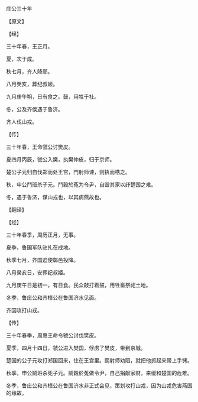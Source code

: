 

庄公三十年

【原文】

【经】

三十年春，王正月。

夏，次于成。

秋七月，齐人降鄣。

八月癸亥，葬纪叔姬。

九月庚午朔，日有食之。鼓，用牲于社。

冬，公及齐侯遇于鲁济。

齐人伐山戎。

【传】

三十年春，王命虢公讨樊皮。

夏四月丙辰，虢公入樊，执樊仲皮，归于京师。

楚公子元归自伐郑而处王宫，鬥射师谏，则执而梏之。

秋，申公鬥班杀子元。鬥穀於菟为令尹，自毁其家以纾楚国之难。

冬，遇于鲁济，谋山戎也，以其病燕故也。

【翻译】

【经】

三十年春季，周历正月，无事。

夏季，鲁国军队驻扎在成地。

秋季七月，齐国迫使鄣邑投降。

八月癸亥日，安葬纪叔姬。

九月庚午日是初一，有日食。民众敲打着鼓，用牲畜祭祀土地。

冬季，鲁庄公和齐桓公在鲁国济水见面。

齐国攻打山戎。

【传】

三十年春季，周惠王命令虢公讨伐樊皮。

夏季，四月十四日，虢公进入樊国，俘虏了樊皮，带到京城。

楚国的公子元攻打郑国回来，住在王宫里。鬬射师劝阻，就把他抓起来带上手铐。

秋季，申公鬬班杀死子元。鬬穀於菟做令尹，自己捐献家财，来缓和楚国的危难。

冬季，鲁庄公和齐桓公在鲁国济水非正式会见，策划攻打山戎，因为山戎危害燕国的缘故。

